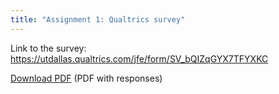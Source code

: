 ---
title: "Assignment 1: Qualtrics survey"
---

Link to the survey: <https://utdallas.qualtrics.com/jfe/form/SV_bQIZqGYX7TFYXKC>

[Download PDF](C:/Users/shiva/Box/My desktop UTD folder backup/UTD/Fall 2023/Data collection and production/Assignments/assignment01_Qualtrics.pdf) (PDF with responses)
